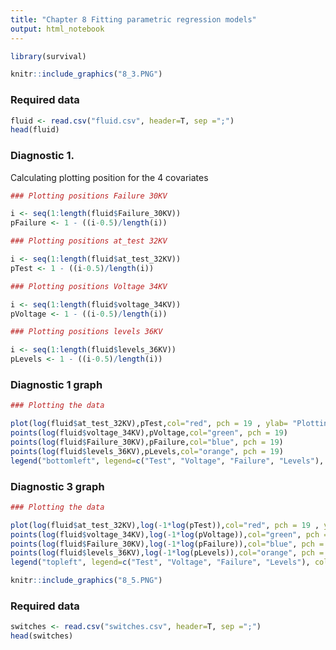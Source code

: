 ```yaml
---
title: "Chapter 8 Fitting parametric regression models"
output: html_notebook
---
```


```r

library(survival)

```


```r

knitr::include_graphics("8_3.PNG")

```

### Required data

```r

fluid <- read.csv("fluid.csv", header=T, sep =";")
head(fluid)

```
### Diagnostic 1.

Calculating plotting position for the 4 covariates 

```r

### Plotting positions Failure 30KV

i <- seq(1:length(fluid$Failure_30KV))
pFailure <- 1 - ((i-0.5)/length(i))

### Plotting positions at_test 32KV

i <- seq(1:length(fluid$at_test_32KV))
pTest <- 1 - ((i-0.5)/length(i))

### Plotting positions Voltage 34KV

i <- seq(1:length(fluid$voltage_34KV))
pVoltage <- 1 - ((i-0.5)/length(i))

### Plotting positions levels 36KV

i <- seq(1:length(fluid$levels_36KV))
pLevels <- 1 - ((i-0.5)/length(i))

```

### Diagnostic 1 graph
```r

### Plotting the data

plot(log(fluid$at_test_32KV),pTest,col="red", pch = 19 , ylab= "Plotting position S(t)", xlab="Log covariates")
points(log(fluid$voltage_34KV),pVoltage,col="green", pch = 19)
points(log(fluid$Failure_30KV),pFailure,col="blue", pch = 19)
points(log(fluid$levels_36KV),pLevels,col="orange", pch = 19)
legend("bottomleft", legend=c("Test", "Voltage", "Failure", "Levels"), col = c("red","green","blue","orange"), pch = 19, bty = "n")
```
### Diagnostic 3 graph



```r

### Plotting the data

plot(log(fluid$at_test_32KV),log(-1*log(pTest)),col="red", pch = 19 , ylab= "Log log Plotting position", xlab="Log covariates")
points(log(fluid$voltage_34KV),log(-1*log(pVoltage)),col="green", pch = 19)
points(log(fluid$Failure_30KV),log(-1*log(pFailure)),col="blue", pch = 19)
points(log(fluid$levels_36KV),log(-1*log(pLevels)),col="orange", pch = 19)
legend("topleft", legend=c("Test", "Voltage", "Failure", "Levels"), col = c("red","green","blue","orange"), pch = 19, bty = "n")

```

```r

knitr::include_graphics("8_5.PNG")

```


### Required data

```r

switches <- read.csv("switches.csv", header=T, sep =";")
head(switches)

```
